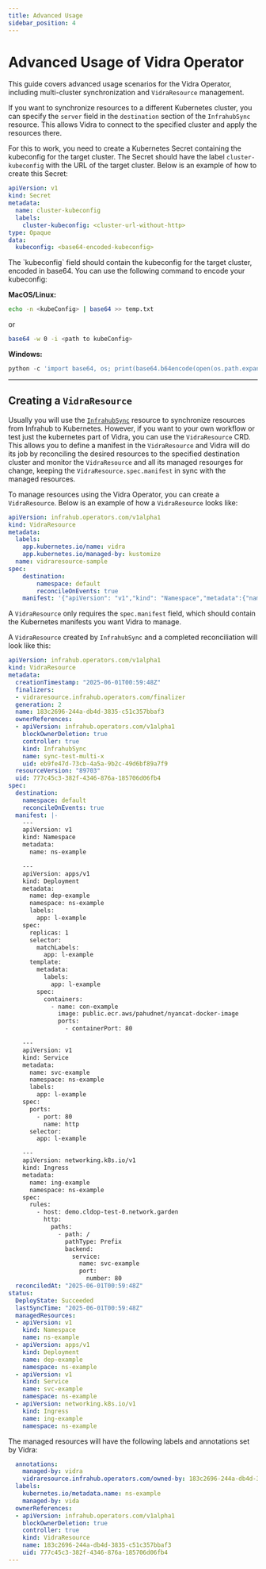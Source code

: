 ```yaml
---
title: Advanced Usage
sidebar_position: 4
---
```


# Advanced Usage of Vidra Operator
This guide covers advanced usage scenarios for the Vidra Operator, including multi-cluster synchronization and `VidraResource` management.

If you want to synchronize resources to a different Kubernetes cluster, you can specify the `server` field in the `destination` section of the `InfrahubSync` resource. This allows Vidra to connect to the specified cluster and apply the resources there.

For this to work, you need to create a Kubernetes Secret containing the kubeconfig for the target cluster. The Secret should have the label `cluster-kubeconfig` with the URL of the target cluster. Below is an example of how to create this Secret:

```yaml
apiVersion: v1
kind: Secret
metadata:
  name: cluster-kubeconfig
  labels:
    cluster-kubeconfig: <cluster-url-without-http>
type: Opaque
data:
  kubeconfig: <base64-encoded-kubeconfig>
```
<Admonition type="note" title="Note">
The `kubeconfig` field should contain the kubeconfig for the target cluster, encoded in base64. You can use the following command to encode your kubeconfig:

**MacOS/Linux:**
```sh
echo -n <kubeConfig> | base64 >> temp.txt
```
or 
```sh
base64 -w 0 -i <path to kubeConfig>
```

**Windows:**
```Python
python -c 'import base64, os; print(base64.b64encode(open(os.path.expanduser("<path to kubeConfig.conf>"), "rb").read()).decode())'
```
</Admonition>

---

## Creating a `VidraResource`
Usually you will use the [`InfrahubSync`](usage##creating-an-infrahubsync-resource) resource to synchronize resources from Infrahub to Kubernetes. However, if you want to your own workflow or test just the kubernetes part of Vidra, you can use the `VidraResource` CRD. This allows you to define a manifest in the `VidraResource` and Vidra will do its job by reconciling the desired resources to the specified destination cluster and monitor the `VidraResource` and all its managed resourges for change, keeping the `VidraResource.spec.manifest` in sync with the managed resources.

To manage resources using the Vidra Operator, you can create a `VidraResource`. Below is an example of how a `VidraResource` looks like:

```yaml
apiVersion: infrahub.operators.com/v1alpha1
kind: VidraResource
metadata:
  labels:
    app.kubernetes.io/name: vidra
    app.kubernetes.io/managed-by: kustomize
  name: vidraresource-sample
spec:
    destination:
        namespace: default
        reconcileOnEvents: true
    manifest: '{"apiVersion": "v1","kind": "Namespace","metadata":{"name": "ns-sample"}}'
```

A `VidraResource` only requires the `spec.manifest` field, which should contain the Kubernetes manifests you want Vidra to manage.

A `VidraResource` created by `InfrahubSync` and a completed reconciliation will look like this:
```yaml
apiVersion: infrahub.operators.com/v1alpha1
kind: VidraResource
metadata:
  creationTimestamp: "2025-06-01T00:59:48Z"
  finalizers:
  - vidraresource.infrahub.operators.com/finalizer
  generation: 2
  name: 183c2696-244a-db4d-3835-c51c357bbaf3
  ownerReferences:
  - apiVersion: infrahub.operators.com/v1alpha1
    blockOwnerDeletion: true
    controller: true
    kind: InfrahubSync
    name: sync-test-multi-x
    uid: eb9fe47d-73cb-4a5a-9b2c-49d6bf89a7f9
  resourceVersion: "89703"
  uid: 777c45c3-382f-4346-876a-185706d06fb4
spec:
  destination:
    namespace: default
    reconcileOnEvents: true
  manifest: |-
    ---
    apiVersion: v1
    kind: Namespace
    metadata:
      name: ns-example

    ---
    apiVersion: apps/v1
    kind: Deployment
    metadata:
      name: dep-example
      namespace: ns-example
      labels:
        app: l-example
    spec:
      replicas: 1
      selector:
        matchLabels:
          app: l-example
      template:
        metadata:
          labels:
            app: l-example
        spec:
          containers:
            - name: con-example
              image: public.ecr.aws/pahudnet/nyancat-docker-image
              ports:
                - containerPort: 80

    ---
    apiVersion: v1
    kind: Service
    metadata:
      name: svc-example
      namespace: ns-example
      labels:
        app: l-example
    spec:
      ports:
        - port: 80
          name: http
      selector:
        app: l-example

    ---
    apiVersion: networking.k8s.io/v1
    kind: Ingress
    metadata:
      name: ing-example
      namespace: ns-example
    spec:
      rules:
        - host: demo.cldop-test-0.network.garden
          http:
            paths:
              - path: /
                pathType: Prefix
                backend:
                  service:
                    name: svc-example
                    port:
                      number: 80
  reconciledAt: "2025-06-01T00:59:48Z"
status:
  DeployState: Succeeded
  lastSyncTime: "2025-06-01T00:59:48Z"
  managedResources:
  - apiVersion: v1
    kind: Namespace
    name: ns-example
  - apiVersion: apps/v1
    kind: Deployment
    name: dep-example
    namespace: ns-example
  - apiVersion: v1
    kind: Service
    name: svc-example
    namespace: ns-example
  - apiVersion: networking.k8s.io/v1
    kind: Ingress
    name: ing-example
    namespace: ns-example
```

The managed resources will have the following labels and annotations set by Vidra:
```yaml
  annotations:
    managed-by: vidra
    vidraresource.infrahub.operators.com/owned-by: 183c2696-244a-db4d-3835-c51c357bbaf3
  labels:
    kubernetes.io/metadata.name: ns-example
    managed-by: vida
  ownerReferences:
  - apiVersion: infrahub.operators.com/v1alpha1
    blockOwnerDeletion: true
    controller: true
    kind: VidraResource
    name: 183c2696-244a-db4d-3835-c51c357bbaf3
    uid: 777c45c3-382f-4346-876a-185706d06fb4
---